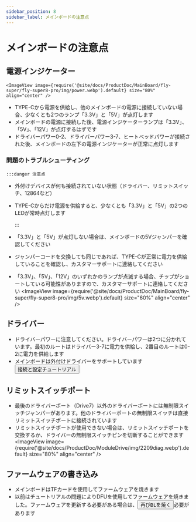 ```yaml
---
sidebar_position: 8
sidebar_label: メインボードの注意点
---
```


# メインボードの注意点

## 電源インジケーター

    <ImageView image={require('@site/docs/ProductDoc/MainBoard/fly-super/fly-super8-pro/img/power.webp').default} size="80%" align="center" />
* TYPE-Cから電源を供給し、他のメインボードの電源に接続していない場合、少なくとも2つのランプ「3.3V」と「5V」が点灯します
* メインボードの電源に接続した後、電源インジケーターランプは「3.3V」、「5V」、「12V」が点灯するはずです
* ドライバーパワー0-2、ドライバーパワー3-7、ヒートベッドパワーが接続された後、メインボードの左下の電源インジケーターが正常に点灯します

### 問題のトラブルシューティング


    :::danger 注意点

* 外付けデバイスが何も接続されていない状態（ドライバー、リミットスイッチ、12864など）
* TYPE-Cからだけ電源を供給すると、少なくとも「3.3V」と「5V」の2つのLEDが常時点灯します

    :::

* 「3.3V」と「5V」が点灯しない場合は、メインボードの5Vジャンパーを確認してください
* ジャンパーコードを交換しても同じであれば、TYPE-Cが正常に電力を供給していることを確認し、カスタマーサポートに連絡してください
* 「3.3V」、「5V」、「12V」のいずれかのランプが点滅する場合、チップがショートしている可能性がありますので、カスタマーサポートに連絡してください
    <ImageView image={require('@site/docs/ProductDoc/MainBoard/fly-super/fly-super8-pro/img/5v.webp').default} size="60%" align="center" />

## ドライバー

* ドライバーパワーに注意してください。ドライバーパワーは2つに分かれています。最初のルートはドライバー3-7に電力を供給し、2番目のルートは0-2に電力を供給します
* メインボードは外付けドライバーをサポートしています     <Button variant="contained" disableElevation href="/docs/ProductDoc/ModuleDrive/servo-drive">接続と設定チュートリアル</Button>

## リミットスイッチポート

* 最後のドライバーポート（Drive7）以外のドライバーポートには無制限スイッチジャンパーがあります。他のドライバーポートの無制限スイッチは直接リミットスイッチポートに接続されています
* リミットスイッチポートが使用できない場合は、リミットスイッチポートを交換するか、ドライバーの無制限スイッチピンを切断することができます
    <ImageView image={require('@site/docs/ProductDoc/ModuleDrive/img/2209diag.webp').default} size="80%" align="center" />




## ファームウェアの書き込み

* メインボードはTFカードを使用してファームウェアを焼きます
* 以前はチュートリアルの問題によりDFUを使用してファームウェアを焼きました。ファームウェアを更新する必要がある場合は、<Button variant="contained" disableElevation href="/docs/ProductDoc/MainBoard/fly-super/fly-super8-pro/flash/bl">再びBLを焼く</Button>必要があります
